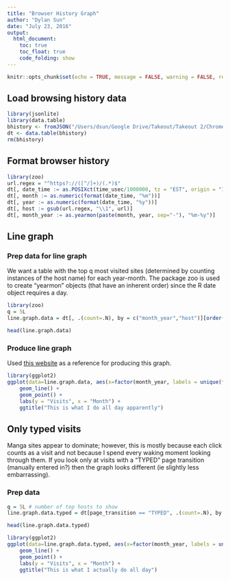 ```yaml
---
title: "Browser History Graph"
author: "Dylan Sun"
date: "July 23, 2016"
output: 
  html_document:
    toc: true
    toc_float: true
    code_folding: show
---
```


```r
knitr::opts_chunk$set(echo = TRUE, message = FALSE, warning = FALSE, results = "hide")
```

## Load browsing history data

```r
library(jsonlite)
library(data.table)
bhistory <- fromJSON("/Users/dsun/Google Drive/Takeout/Takeout 2/Chrome/BrowserHistory.json")
dt <- data.table(bhistory)
rm(bhistory)
```

## Format browser history
```r
library(zoo)
url.regex = "^https?://([^/]+)/(.*)$"
dt[, date_time := as.POSIXct(time_usec/1000000, tz = "EST", origin = "1970-01-01")]
dt[, month := as.numeric(format(date_time, "%m"))]
dt[, year := as.numeric(format(date_time, "%y"))]
dt[, host := gsub(url.regex, "\\1", url)]
dt[, month_year := as.yearmon(paste(month, year, sep="-"), "%m-%y")]
```

## Line graph
### Prep data for line graph
We want a table with the top q most visited sites (determined by counting instances of the host name) for each year-month. The package zoo is used to create "yearmon" objects (that have an inherent order) since the R date object requires a day. 
```r
library(zoo)
q = 5L
line.graph.data = dt[, .(count=.N), by = c("month_year","host")][order(month_year,-count)][, lapply(.SD, function(x) head(x, n=q)), by = c("month_year")]
```
```r
head(line.graph.data)
```

### Produce line graph
Used [this website](http://www.cookbook-r.com/Graphs/Bar_and_line_graphs_(ggplot2)/) as a reference for producing this graph.
```r
library(ggplot2)
ggplot(data=line.graph.data, aes(x=factor(month_year, labels = unique(format(month_year, "%m-%y"))), y=count, group=host, color=host, label=host)) +
    geom_line() +
    geom_point() +
    labs(y = "Visits", x = "Month") + 
    ggtitle("This is what I do all day apparently")
```

## Only typed visits
Manga sites appear to dominate; however, this is mostly because each click counts as a visit and not because I spend every waking moment looking through them. If you look only at visits with a "TYPED" page transition (manually entered in?) then the graph looks different (ie slightly less embarrassing).

### Prep data
```r
q = 5L # number of top hosts to show
line.graph.data.typed = dt[page_transition == "TYPED", .(count=.N), by = c("month_year","host")][order(month_year,-count)][, lapply(.SD, function(x) head(x, n=q)), by = c("month_year")]

```
```r
head(line.graph.data.typed)
```
```r
library(ggplot2)
ggplot(data=line.graph.data.typed, aes(x=factor(month_year, labels = unique(format(month_year, "%m-%y"))), y=count, group=host, color=host, label=host)) +
    geom_line() +
    geom_point() +
    labs(y = "Visits", x = "Month") + 
    ggtitle("This is what I actually do all day")
```

